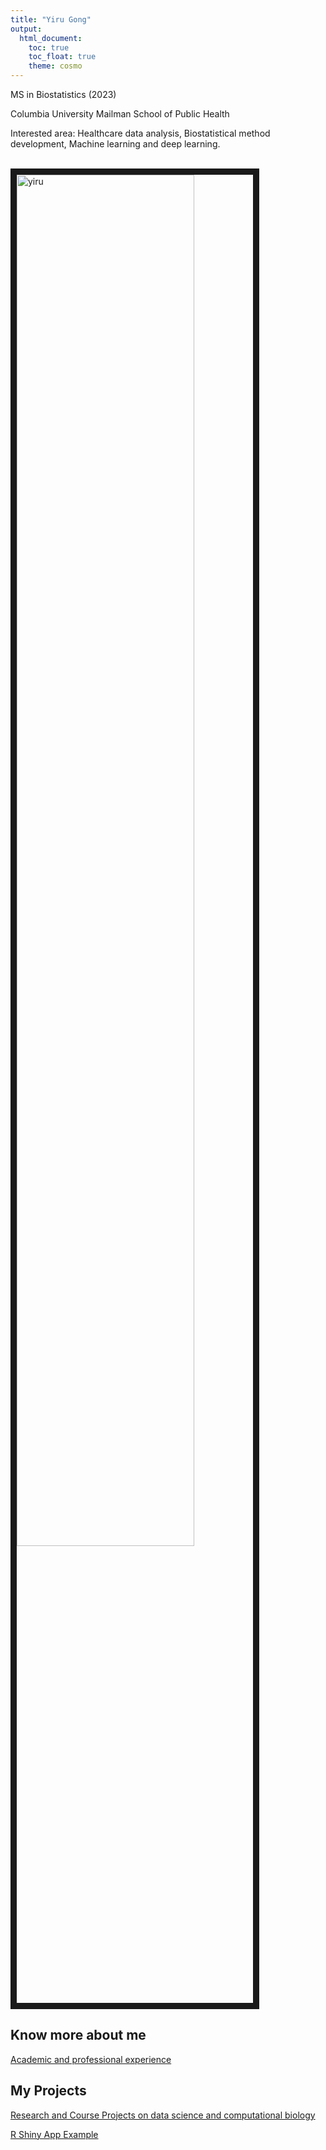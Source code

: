```yaml
---
title: "Yiru Gong"
output: 
  html_document:
    toc: true
    toc_float: true
    theme: cosmo
---
```


MS in Biostatistics (2023)

Columbia University Mailman School of Public Health

Interested area: Healthcare data analysis, Biostatistical method development, Machine learning and deep learning.

<br><img src="images/profile.jpg" alt="yiru" style="width:75%; border:10px solid"><br>

## Know more about me

[Academic and professional experience](./resume.html)

## My Projects

[Research and Course Projects on data science and computational biology](./projects.html)

[R Shiny App Example](https://yirugong.shinyapps.io/shiny/)